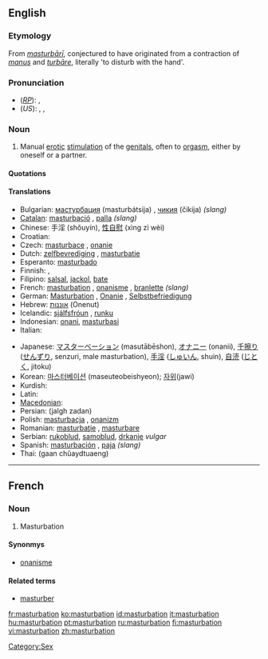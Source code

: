 {{see|Masturbation}}
==English==
{{wikipedia}}
{{WikiSaurus-link|masturbate}}

===Etymology===
From {{L.}} ''[[masturbari|masturbārī]]'', conjectured to have originated from a contraction of ''[[manus]]'' and ''[[turbāre]]'', literally 'to disturb with the hand'.

===Pronunciation===
*(''[[RP]]''): {{IPA|/ˌmæstəˈbeɪʃən/}}, {{SAMPA|/%m{st@"beIS@n/}}
*(''US''): {{enPR|măs'tərbāʹshən}}, {{IPA|/ˌmæstɚˈbeɪʃən/}}, {{SAMPA|/%m{st@`"beIS@n/}}
*:{{rhymes|eɪʃən}}

===Noun===
{{en-noun|-}}

# Manual [[erotic]] [[stimulation]] of the [[genital]]s, often to [[orgasm]], either by oneself or a partner.

====Quotations====
{{seeCites}}

====Translations====
{{trans-top|manual erotic stimulation of the genitals}}
* Bulgarian: [[мастурбация]] (masturbátsija) {{f}}, [[чикия]] (čikija) {{f}} ''(slang)''
* [[Catalan]]: [[masturbació]] {{f}}, [[palla]] {{f}} ''(slang)''
* Chinese: 手淫 (shǒuyín), [[性自慰]] (xìng zì wèi)
* Croatian: {{t|hr|rukoblud|f}}
* Czech: [[masturbace]] {{f}}, [[onanie]] {{f}}
* Dutch: [[zelfbevrediging]] {{f}}, [[masturbatie]] {{f}}
* Esperanto: [[masturbado]]
* Finnish: {{t-|fi|masturbaatio}}, {{t+|fi|itsetyydytys}}
* Filipino: [[salsal]], [[jackol]], [[bate]]
* French: [[#French|masturbation]] {{f}}, [[onanisme]] {{m}}, [[branlette]] {{f}} ''(slang)''
* German: [[Masturbation]] {{f}}, [[Onanie]] {{f}}, [[Selbstbefriedigung]] {{f}}
* Hebrew: [[אוננות]] (Onenut) {{f}}
* Icelandic: [[sjálfsfróun]] {{f}}, [[runku]] {{f}}
* Indonesian: [[onani]], [[masturbasi]]
* Italian: {{t+|it|masturbazione|f}}
{{trans-mid}}
* Japanese: [[マスターベーション]] (masutābēshon), [[オナニー]] (onanii), [[千擦り]] ([[せんずり]], senzuri, male masturbation), [[手淫]]	([[しゅいん]], shuin), [[自涜]] ([[じとく]], jitoku)
* Korean: [[마스터베이션]] (maseuteobeishyeon); [[자위 ]](jawi)
* Kurdish: {{t|ku|destperkî}} {{f}}
* Latin: {{t-|la|masturbatio|f}}
* [[Macedonian]]: {{t|mk|мастурбација|f|tr=masturbacija|sc=Cyrl}}
* Persian: {{FAchar|[[جلق زدن]]}} (jalgh zadan)
* Polish: [[masturbacja]] {{f}}, [[onanizm]] {{m}}
* Romanian: [[masturbaţie]] {{f}}, [[masturbare]] {{f}}
* Serbian: [[rukoblud]], [[samoblud]], [[drkanje]] ''vulgar''
* Spanish: [[masturbación]] {{f}}, [[paja]] {{f}} ''(slang)''
* Thai: {{THchar|[[การช่วยตัวเอง]]}} (gaan chûaydtuaeng)
{{trans-bottom}}

[[Category:Sex]]

----
==French==

===Noun===
{{fr-noun-unc|f}}

# Masturbation

====Synonmys====
*[[onanisme]]

====Related terms====
*[[masturber]]

[[fr:masturbation]]
[[ko:masturbation]]
[[id:masturbation]]
[[it:masturbation]]
[[hu:masturbation]]
[[pt:masturbation]]
[[ru:masturbation]]
[[fi:masturbation]]
[[vi:masturbation]]
[[zh:masturbation]]